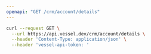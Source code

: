 ```yaml
---
openapi: "GET /crm/account/details"
---
```


<RequestExample>

```bash Request
curl --request GET \
  --url https://api.vessel.dev/crm/account/details \
  --header 'Content-Type: application/json' \
  --header 'vessel-api-token: '
```

</RequestExample>
